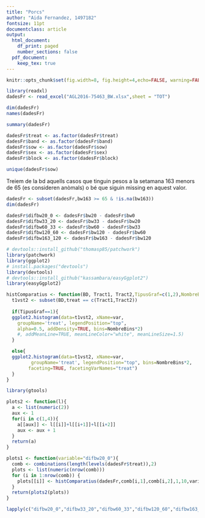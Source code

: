 ```yaml
---
title: "Porcs"
author: "Aida Fernandez, 1497182"
fontsize: 11pt
documentclass: article
output:
  html_document:
    df_print: paged
    number_sections: false
  pdf_document: 
    keep_tex: true
---
```



```r
knitr::opts_chunk$set(fig.width=8, fig.height=4,echo=FALSE, warning=FALSE, message=FALSE,eval=T)
```

```r
library(readxl)
dadesFr <- read_excel("AGL2016-75463_BW.xlsx",sheet = "TOT")

dim(dadesFr)
names(dadesFr)

summary(dadesFr)

dadesFr$treat <- as.factor(dadesFr$treat)
dadesFr$band <- as.factor(dadesFr$band)
dadesFr$sow <- as.factor(dadesFr$sow)
dadesFr$sex <- as.factor(dadesFr$sex)
dadesFr$block <- as.factor(dadesFr$block)

unique(dadesFr$sow)
```

Treiem de la bd aquells casos que tinguin pesos a la setamana 163 menors de 65 (es consideren anòmals) o bé que siguin missing en aquest valor.

```r
dadesFr <- subset(dadesFr,bw163 >= 65 & !is.na(bw163))
dim(dadesFr)
```


```r
dadesFr$difbw20_0 <- dadesFr$bw20 - dadesFr$bw0
dadesFr$difbw33_20 <- dadesFr$bw33 - dadesFr$bw20
dadesFr$difbw60_33 <- dadesFr$bw60 - dadesFr$bw33
dadesFr$difbw120_60 <- dadesFr$bw120 - dadesFr$bw60
dadesFr$difbw163_120 <- dadesFr$bw163 - dadesFr$bw120
```

```r
# devtools::install_github("thomasp85/patchwork")
library(patchwork)
library(ggplot2)
# install.packages("devtools")
library(devtools)
# devtools::install_github("kassambara/easyGgplot2")
library(easyGgplot2)
```


```r
histComparatius <- function(BD, Tract1, Tract2,TipusGraf=c(1,2),NombreBins=10,var="BW41"){
  t1vst2 <- subset(BD,treat == c(Tract1,Tract2))
  
  if(TipusGraf==1){
  ggplot2.histogram(data=t1vst2, xName=var,
    groupName='treat', legendPosition="top",
    alpha=0.5, addDensity=TRUE, bins=NombreBins*2)
    #, addMeanLine=TRUE, meanLineColor="white", meanLineSize=1.5)
  }

  else{
  ggplot2.histogram(data=t1vst2, xName=var,
         groupName='treat', legendPosition="top", bins=NombreBins*2,
        faceting=TRUE, facetingVarNames="treat")
  }
}
```



```r
library(gtools)
```


```r
plots2 <- function(l){
  a <- list(numeric(2))
  aux <- 1
  for(i in c(1,4)){
    a[[aux]] <- l[[i]]+l[[i+1]]+l[[i+2]]
    aux <- aux + 1 
  }
  return(a)
}

plots1 <- function(variable="difbw20_0"){
  comb <- combinations(length(levels(dadesFr$treat)),2)
  plots <- list(numeric(nrow(comb)))
  for (i in 1:nrow(comb)) {
    plots[[i]] <- histComparatius(dadesFr,comb[i,1],comb[i,2],1,10,variable)
  }
  return(plots2(plots))
}
```


```r
lapply(c("difbw20_0","difbw33_20","difbw60_33","difbw120_60","difbw163_120"),plots1)
```



